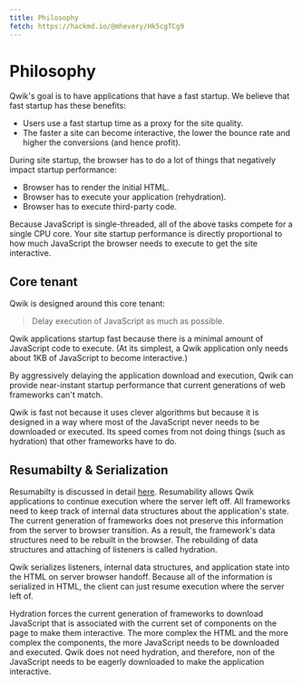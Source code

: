 ```yaml
---
title: Philosophy
fetch: https://hackmd.io/@mhevery/Hk5cgTCg9
---
```


# Philosophy

Qwik's goal is to have applications that have a fast startup. We believe that fast startup has these benefits:

- Users use a fast startup time as a proxy for the site quality.
- The faster a site can become interactive, the lower the bounce rate and higher the conversions (and hence profit).

During site startup, the browser has to do a lot of things that negatively impact startup performance:

- Browser has to render the initial HTML.
- Browser has to execute your application (rehydration).
- Browser has to execute third-party code.

Because JavaScript is single-threaded, all of the above tasks compete for a single CPU core. Your site startup performance is directly proportional to how much JavaScript the browser needs to execute to get the site interactive.

## Core tenant

Qwik is designed around this core tenant:

> Delay execution of JavaScript as much as possible.

Qwik applications startup fast because there is a minimal amount of JavaScript code to execute. (At its simplest, a Qwik application only needs about 1KB of JavaScript to become interactive.)

By aggressively delaying the application download and execution, Qwik can provide near-instant startup performance that current generations of web frameworks can't match.

Qwik is fast not because it uses clever algorithms but because it is designed in a way where most of the JavaScript never needs to be downloaded or executed. Its speed comes from not doing things (such as hydration) that other frameworks have to do.

## Resumabilty & Serialization

Resumabilty is discussed in detail [here](./resumable.mdx). Resumability allows Qwik applications to continue execution where the server left off. All frameworks need to keep track of internal data structures about the application's state. The current generation of frameworks does not preserve this information from the server to browser transition. As a result, the framework's data structures need to be rebuilt in the browser. The rebuilding of data structures and attaching of listeners is called hydration.

Qwik serializes listeners, internal data structures, and application state into the HTML on server browser handoff. Because all of the information is serialized in HTML, the client can just resume execution where the server left of.

Hydration forces the current generation of frameworks to download JavaScript that is associated with the current set of components on the page to make them interactive. The more complex the HTML and the more complex the components, the more JavaScript needs to be downloaded and executed. Qwik does not need hydration, and therefore, non of the JavaScript needs to be eagerly downloaded to make the application interactive.
